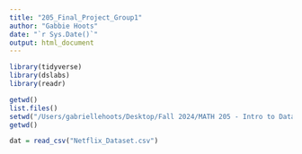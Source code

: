 ```yaml
---
title: "205_Final_Project_Group1"
author: "Gabbie Hoots"
date: "`r Sys.Date()`"
output: html_document
---
```


```r
library(tidyverse)
library(dslabs)
library(readr)

getwd()
list.files()
setwd("/Users/gabriellehoots/Desktop/Fall 2024/MATH 205 - Intro to Data Science/GitHub/205_Final_Project_Group1/Project")
getwd()

dat = read_csv("Netflix_Dataset.csv")

```

